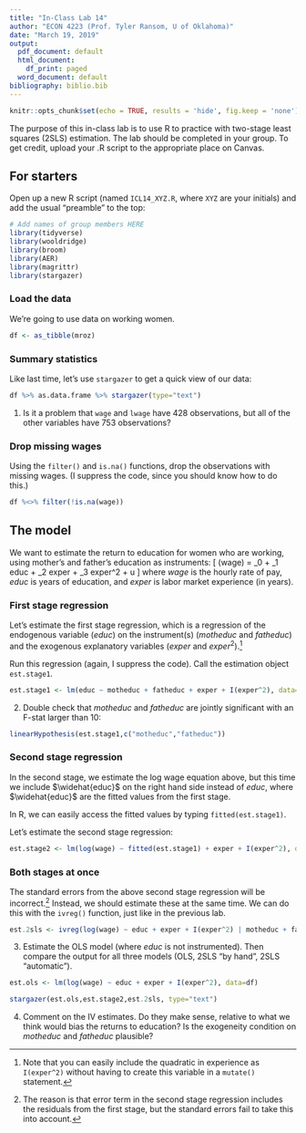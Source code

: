 ---
title: "In-Class Lab 14"
author: "ECON 4223 (Prof. Tyler Ransom, U of Oklahoma)"
date: "March 19, 2019"
output:
  pdf_document: default
  html_document:
    df_print: paged
  word_document: default
bibliography: biblio.bib
---

```{r setup, include=FALSE}
knitr::opts_chunk$set(echo = TRUE, results = 'hide', fig.keep = 'none')
```

The purpose of this in-class lab is to use R to practice with two-stage least squares (2SLS) estimation. The lab should be completed in your group. To get credit, upload your .R script to the appropriate place on Canvas.

## For starters
Open up a new R script (named `ICL14_XYZ.R`, where `XYZ` are your initials) and add the usual "preamble" to the top:
```{r message=FALSE, warning=FALSE, paged.print=FALSE}
# Add names of group members HERE
library(tidyverse)
library(wooldridge)
library(broom)
library(AER)
library(magrittr)
library(stargazer)
```

### Load the data
We're going to use data on working women.

```{r}
df <- as_tibble(mroz)
```

### Summary statistics
Like last time, let's use `stargazer` to get a quick view of our data:
```{r}
df %>% as.data.frame %>% stargazer(type="text")
```

1. Is it a problem that `wage` and `lwage` have 428 observations, but all of the other variables have 753 observations?

### Drop missing wages
Using the `filter()` and `is.na()` functions, drop the observations with missing wages. (I suppress the code, since you should know how to do this.)

```{r include=FALSE, message=FALSE, warning=FALSE, paged.print=FALSE}
df %<>% filter(!is.na(wage))
```

## The model
We want to estimate the return to education for women who are working, using mother's and father's education as instruments:
\[
\log(wage) = \beta_0 + \beta_1 educ + \beta_2 exper + \beta_3 exper^2 + u
\]
where $wage$ is the hourly rate of pay, $educ$ is years of education, and $exper$ is labor market experience (in years).

### First stage regression
Let's estimate the first stage regression, which is a regression of the endogenous variable ($educ$) on the instrument(s) ($motheduc$ and $fatheduc$) and the exogenous explanatory variables ($exper$ and $exper^2$).[^1]

Run this regression (again, I suppress the code). Call the estimation object `est.stage1`.

```{r include=FALSE, message=FALSE, warning=FALSE, paged.print=FALSE}
est.stage1 <- lm(educ ~ motheduc + fatheduc + exper + I(exper^2), data=df)
```

2. Double check that $motheduc$ and $fatheduc$ are jointly significant with an F-stat larger than 10:
```{r}
linearHypothesis(est.stage1,c("motheduc","fatheduc"))
```

### Second stage regression
In the second stage, we estimate the log wage equation above, but this time we include $\widehat{educ}$ on the right hand side instead of $educ$, where $\widehat{educ}$ are the fitted values from the first stage.

In R, we can easily access the fitted values by typing `fitted(est.stage1)`.

Let's estimate the second stage regression:
```{r}
est.stage2 <- lm(log(wage) ~ fitted(est.stage1) + exper + I(exper^2), data=df)
```

### Both stages at once
The standard errors from the above second stage regression will be incorrect.[^2] Instead, we should estimate these at the same time. We can do this with the `ivreg()` function, just like in the previous lab.
```{r}
est.2sls <- ivreg(log(wage) ~ educ + exper + I(exper^2) | motheduc + fatheduc + exper + I(exper^2), data=df)
```

3. Estimate the OLS model (where $educ$ is not instrumented). Then compare the output for all three models (OLS, 2SLS "by hand", 2SLS "automatic").
```{r include=FALSE, message=FALSE, warning=FALSE, paged.print=FALSE}
est.ols <- lm(log(wage) ~ educ + exper + I(exper^2), data=df)
```
```{r}
stargazer(est.ols,est.stage2,est.2sls, type="text")
```

4. Comment on the IV estimates. Do they make sense, relative to what we think would bias the returns to education? Is the exogeneity condition on $motheduc$ and $fatheduc$ plausible?

[^1]: Note that you can easily include the quadratic in experience as `I(exper^2)` without having to create this variable in a `mutate()` statement.
[^2]: The reason is that error term in the second stage regression includes the residuals from the first stage, but the standard errors fail to take this into account.
